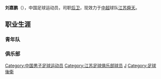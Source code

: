 {{noteta|G1=足球}}{{Football player infobox
| playername = 刘嘉鹏
| image = 
| fullname = 刘嘉鹏
| height = 175厘米
| nickname = 
| dateofbirth = {{Birth date and age|year=1981|month=12|day=26}}
| cityofbirth = 
| countryofbirth = {{flagicon|CHN}}[[中国|中国]]
| currentclub = {{flagicon|CHN}}[[江苏舜天足球俱乐部|江苏舜天]]
| clubnumber = 8
| position = [[后卫_(足球)|后卫]]
| youthyears = 
| youthclubs = 
| years = 2008
| clubs = {{flagicon|CHN}}[[江苏舜天足球俱乐部|江苏舜天]]
| caps(goals) = 
| nationalyears = 
| nationalteam = 
| nationalcaps(goals) = 
| pcupdate = 2009年1月26日（一） 09:32 (UTC)
| ntupdate = 2009年1月26日（一） 09:32 (UTC)
| manageryears =
| managerclubs =
}}

'''刘嘉鹏'''（{{bd|1981年|12月26日|catIdx=L}}），中国足球运动员，司职[[后卫_(足球)|后卫]]，现效力于[[中超|中超]]球队[[江苏舜天足球俱乐部|江苏舜天]]。
==职业生涯==
===青年队===
===俱乐部===

{{DEFAULTSORT:LIU Jiapeng}}
[[Category:中国男子足球运动员|Category:中国男子足球运动员]]
[[Category:江苏足球俱乐部球员|Category:江苏足球俱乐部球员]]
[[Category:刘姓|J]]
[[Category:足球後衛|Category:足球後衛]]
